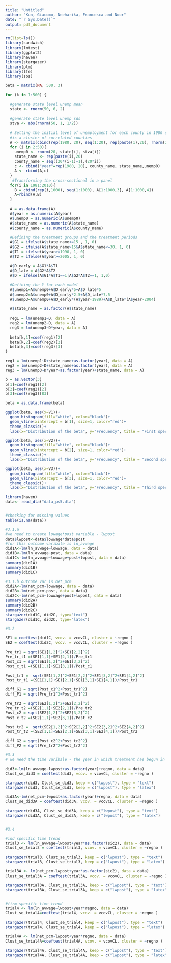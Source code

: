 ```yaml
---
title: "Untitled"
author: "Kun, Giacomo, Neeharika, Francesca and Noor"
date: "`r Sys.Date()`"
output: pdf_document
---
```



```r
rm(list=ls())
library(sandwich)
library(lmtest)
library(ggplot2)
library(haven)
library(stargazer)
library(plm)
library(lfe)
library(sos)
```

```r
beta = matrix(NA, 500, 3)

for (k in 1:500) {
  
  #generate state level unemp mean
  state <- rnorm(50, 6, 2)
  
  #generate state level unemp sds
  stva <- abs(rnorm(50, 1, 1/2))
  
  # Setting the initial level of unemployment for each county in 1980 such that every state
  #is a cluster of correlated counties
  A <- matrix(cbind(rep(1980, 20), seq(1:20), rep(paste(1),20), rnorm(20, state[1], stva[1])), 20, 4)
  for (i in 2:50){
    unemp0 <- rnorm(20, state[i], stva[i])
    state_name <- rep(paste(i),20)
    county_name = seq((20*(i-1)+1),(20*i))
    c <- cbind("year"=rep(1980, 20), county_name, state_name,unemp0)
    A <- rbind(A,c)
  }
   #Transforming the cross-sectional in a panel
  for(i in 1981:2010){
    B = cbind(rep(i,1000), seq(1:1000), A[1:1000,3], A[1:1000,4])
    A=rbind(A,B)
  }
  
  A = as.data.frame(A)
  A$year = as.numeric(A$year)
  A$unemp0 = as.numeric(A$unemp0)
  A$state_name = as.numeric(A$state_name)
  A$county_name = as.numeric(A$county_name)
  
  #Defining the treatment groups and the treatment periods
  A$G1 = ifelse(A$state_name<=15 , 1, 0)
  A$G2 = ifelse(A$state_name>15&A$state_name<=30, 1, 0)
  A$T1 = ifelse(A$year>=1990, 1, 0)
  A$T2 = ifelse(A$year>=2005, 1, 0)
  
  A$D_early = A$G1*A$T1
  A$D_late = A$G2*A$T2
  A$D = ifelse(A$G1*A$T1==1|A$G2*A$T2==1, 1,0)
  
  #Defining the Y for each model
  A$unemp1=A$unemp0+A$D_early*5+A$D_late*5
  A$unemp2=A$unemp0+A$D_early*2.5+A$D_late*7.5
  A$unemp3=A$unemp0+A$D_early*(A$year-1989)+A$D_late*(A$year-2004)
  
  A$state_name = as.factor(A$state_name)
  
  reg1 = lm(unemp1~D, data = A)
  reg2 = lm(unemp2~D, data = A)
  reg3 = lm(unemp3~D*year, data = A)
  
  beta[k,1]=coef(reg1)[2]
  beta[k,2]=coef(reg2)[2]
  beta[k,3]=coef(reg3)[3]
}

reg1 = lm(unemp1~D+state_name+as.factor(year), data = A)
reg2 = lm(unemp2~D+state_name+as.factor(year), data = A)
reg3 = lm(unemp3~D*year+as.factor(year)+state_name, data = A)

b = as.vector(3)
b[1]=coef(reg1)[2]
b[2]=coef(reg2)[2]
b[3]=coef(reg3)[83]

beta = as.data.frame(beta)
```

```r
ggplot(beta, aes(x=V1))+
  geom_histogram(fill="white", color="black")+
  geom_vline(xintercept = b[1], size=1, color="red")+
  theme_classic()+
  labs(x="Distribution of the beta", y="Frequency", title = "First specification")

ggplot(beta, aes(x=V2))+
  geom_histogram(fill="white", color="black")+
  geom_vline(xintercept = b[2], size=1, color="red")+
  theme_classic()+
  labs(x="Distribution of the beta", y="Frequency", title = "Second specification")

ggplot(beta, aes(x=V3))+
  geom_histogram(fill="white", color="black")+
  geom_vline(xintercept = b[3], size=1, color="red")+
  theme_classic()+
  labs(x="Distribution of the beta", y="Frequency", title = "Third specification")
```

```r
library(haven)
data<- read_dta("data_ps5.dta")


#checking for missing values
table(is.na(data))

#3.1.a
#we need to create lowage*post variable - lwpost 
data$lwpost<-data$lowwage*data$post
#for this outcome varibale is ln_avwage
did1A<-lm(ln_avwage~lowwage, data = data)
did1B<-lm(ln_avwage~post, data = data)
did1C<-lm(ln_avwage~lowwage+post+lwpost, data = data)
summary(did1A)
summary(did1B)
summary(did1C)

#3.1.b outcome var is net_pcm
did2A<-lm(net_pcm~lowwage, data = data)
did2B<-lm(net_pcm~post, data = data)
did2C<-lm(net_pcm~lowwage+post+lwpost, data = data)
summary(did2A)
summary(did2B)
summary(did2C)
stargazer(did1C, did2C, type="text")
stargazer(did1C, did2C, type="latex")

#3.2

SE1 = coeftest(did1C, vcov. = vcovCL, cluster = ~regno )
SE2 = coeftest(did2C, vcov. = vcovCL, cluster = ~regno )

Pre_tr1 = sqrt(SE1[1,2]^2+SE1[2,2]^2)
Pre_tr_t1 =(SE1[1,1]+SE1[2,1])/Pre_tr1
Post_c1 = sqrt(SE1[1,2]^2+SE1[3,2]^2)
Post_c_t1 =(SE1[1,1]+SE1[3,1])/Post_c1

Post_tr1 =  sqrt(SE1[1,2]^2+SE1[2,2]^2+SE1[3,2]^2+SE1[4,2]^2)
Post_tr_t1 =(SE1[1,1]+SE1[2,1]+SE1[3,1]+SE1[4,1])/Post_tr1

diff_G1 = sqrt(Post_c1^2+Post_tr1^2)
diff_P1 = sqrt(Pre_tr1^2+Post_tr1^2)

Pre_tr2 = sqrt(SE2[1,2]^2+SE2[2,2]^2)
Pre_tr_t2 =(SE2[1,1]+SE2[2,1])/Pre_tr2
Post_c2 = sqrt(SE2[1,2]^2+SE2[3,2]^2)
Post_c_t2 =(SE2[1,1]+SE2[3,1])/Post_c2

Post_tr2 =  sqrt(SE2[1,2]^2+SE2[2,2]^2+SE2[3,2]^2+SE2[4,2]^2)
Post_tr_t2 =(SE2[1,1]+SE2[2,1]+SE2[3,1]-SE2[4,1])/Post_tr2

diff_G2 = sqrt(Post_c2^2+Post_tr2^2)
diff_P2 = sqrt(Pre_tr2^2+Post_tr2^2)

#3.3
# we need the time varibale - the year in which treatment has begun in our case 1999

did3<-lm(ln_avwage~lwpost+as.factor(year)+regno, data = data)
Clust_se_did3 = coeftest(did3, vcov. = vcovCL, cluster = ~regno )

stargazer(did3, Clust_se_did3, keep = c("lwpost"), type = "text")
stargazer(did3, Clust_se_did3, keep = c("lwpost"), type = "latex")

did3A<-lm(net_pcm~lwpost+as.factor(year)+regno, data = data)
Clust_se_did3A = coeftest(did3A, vcov. = vcovCL, cluster = ~regno )

stargazer(did3A, Clust_se_did3A, keep = c("lwpost"), type = "text")
stargazer(did3A, Clust_se_did3A, keep = c("lwpost"), type = "latex")


#3.4

#ind specific time trend
trial3 <- lm(ln_avwage~lwpost+year*as.factor(sic2), data = data)
Clust_se_trial3 = coeftest(trial3, vcov. = vcovCL, cluster = ~regno )

stargazer(trial3, Clust_se_trial3, keep = c("lwpost"), type = "text")
stargazer(trial3, Clust_se_trial3, keep = c("lwpost"), type = "latex")

trial3A <- lm(net_pcm~lwpost+year*as.factor(sic2), data = data)
Clust_se_trial3A = coeftest(trial3A, vcov. = vcovCL, cluster = ~regno )

stargazer(trial3A, Clust_se_trial3A, keep = c("lwpost"), type = "text")
stargazer(trial3A, Clust_se_trial3A, keep = c("lwpost"), type = "latex")


#firm specific time trend
trial4 <- lm(ln_avwage~lwpost+year*regno, data = data)
Clust_se_trial4=coeftest(trial4, vcov. = vcovCL, cluster = ~regno )

stargazer(trial4, Clust_se_trial4, keep = c("lwpost"), type = "text")
stargazer(trial4, Clust_se_trial4, keep = c("lwpost"), type = "latex")

trial4A <- lm(net_pcm~lwpost+year*regno, data = data)
Clust_se_trial4A=coeftest(trial4A, vcov. = vcovCL, cluster = ~regno )

stargazer(trial4A, Clust_se_trial4A, keep = c("lwpost"), type = "text")
stargazer(trial4A, Clust_se_trial4A, keep = c("lwpost"), type = "latex")

```
